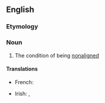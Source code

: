 ==English==

===Etymology===
{{prefix|en|non|alignment}}

===Noun===
{{en-noun|~}}

# The condition of being [[nonaligned]]

====Translations====
{{trans-top|state of being nonaligned}}
* French: {{t+|fr|non-alignement|m}}
{{trans-mid}}
* Irish: {{t|ga|neamh-chomhghuaillíocht|f}}, {{t|ga|neamh-ailíniú|m}}
{{trans-bottom}}